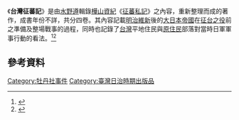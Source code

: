 《'''台灣征蕃記'''》是由[[水野遵|水野遵]]輯錄[[樺山資紀|樺山資紀]]《[[征蕃私記|征蕃私記]]》之內容，重新整理而成的著作，成書年份不詳，共分四卷。其內容記載[[明治維新|明治維新]]後的[[大日本帝國|大日本帝國]]在[[牡丹社事件|征台之役]]前之準備及整場戰事的過程，同時也記錄了[[台灣|台灣]]平地住民與[[台灣原住民|原住民]]部落對當時日軍軍事行動的看法。<ref>{{Cite web |url=http://www.ntl.edu.tw/sp.asp?xdurl=MP15AP%2FBOOK_CP.asp&xItem=16106&ctNode=1427&mp=15 |title=臺灣征蕃記－國立臺灣圖書館100週年館慶 |access-date=2020-01-26 |archive-url=https://web.archive.org/web/20170218143740/http://www.ntl.edu.tw/sp.asp?xdurl=MP15AP%2FBOOK_CP.asp&xItem=16106&ctNode=1427&mp=15 |archive-date=2017-02-18 |dead-url=yes }}</ref><ref>{{Cite web |url=http://c.ianthro.tw/406548 |title=樺山資紀「日記」與水野遵「台灣征蕃記」的史料價值與意義－中央研究院民族學研究所數位典藏 |accessdate=2017-02-18 |archive-date=2017-02-18 |archive-url=https://web.archive.org/web/20170218145320/http://c.ianthro.tw/406548 |dead-url=yes }}</ref>

==參考資料==
{{reflist}}
{{book-stub}}
[[Category:牡丹社事件|Category:牡丹社事件]]
[[Category:臺灣日治時期出版品|Category:臺灣日治時期出版品]]